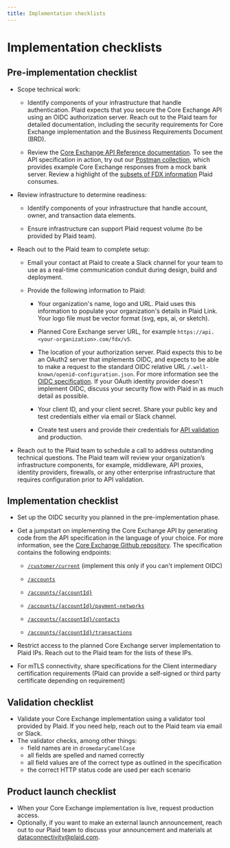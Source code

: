 ```yaml
---
title: Implementation checklists
---
```



# Implementation checklists

## Pre-implementation checklist


- Scope technical work:


  - Identify components of your infrastructure that handle authentication. Plaid expects that you secure the Core Exchange API using an OIDC authorization server.
    Reach out to the Plaid team for detailed documentation, including the security requirements for Core Exchange implementation and the Business Requirements Document (BRD).



  - Review the [Core Exchange API Reference documentation](/api-versions/50). To see the API specification in action, try out our [Postman collection](/example), which provides example Core Exchange responses from a mock bank server. Review a highlight of the [subsets of FDX information](/fdx-data-subsets) Plaid consumes. 


- Review infrastructure to determine readiness:

  - Identify components of your infrastructure that handle account, owner, and transaction data elements. 

  - Ensure infrastructure can support Plaid request volume (to be provided by Plaid team).


- Reach out to the Plaid team to complete setup:

  - Email your contact at Plaid to create a Slack channel for your team to use as a real-time communication conduit during design, build and deployment. 

  - Provide the following information to Plaid:

    - Your organization's name, logo and URL. Plaid uses this information to populate your organization's details in Plaid Link. Your logo file must be vector format (svg, eps, ai, or sketch).  

    - Planned Core Exchange server URL, for example `https://api.<your-organization>.com/fdx/v5`.

    - The location of your authorization server. Plaid expects this to be an OAuth2 server that implements OIDC, and expects to be able to make a request to the standard OIDC relative URL `/.well-known/openid-configuration.json`.
      For more information see the [OIDC specification](https://openid.net/specs/openid-connect-discovery-1_0.html).
      If your OAuth identity provider doesn't implement OIDC, discuss your security flow with Plaid in as much detail as possible.

    - Your client ID, and your client secret. Share your public key and test credentials either via email or Slack channel.

    - Create test users and provide their credentials for [API validation](/implementation-checklists#validation-checklist) and production.

- Reach out to the Plaid team to schedule a call to address outstanding technical questions. The Plaid team will review your organization’s infrastructure components, for example, 
  middleware, API proxies, identity providers, firewalls, or any other enterprise infrastructure that requires configuration prior to API validation.  


## Implementation checklist

- Set up the OIDC security you planned in the pre-implementation phase.

- Get a jumpstart on implementing the Core Exchange API by generating code from the API specification in the language of your choice. For more information, see the [Core Exchange Github repository](https://github.com/plaid/core-exchange#code-generation-from-the-api-specification).
  The specification contains the following endpoints: 

  - [`/customer/current`](/api-versions/50#tag/Personal-Information/operation/getCustomerId) (implement this only if you can't implement OIDC)

  - [`/accounts`](/api-versions/50#tag/Account-Transactions/operation/listAccounts)

  - [`/accounts/{accountId}`](api-versions/50#tag/Account-Information/operation/listAccounts)

  - [`/accounts/{accountId}/payment-networks`](/api-versions/50#tag/Payment-Networks-Information/operation/getAccountPaymentNetworks)

  - [`/accounts/{accountId}/contacts`](/api-versions/50#tag/Personal-Information/operation/getAccountContact)

  - [`/accounts/{accountId}/transactions`](/api-versions/50#tag/Account-Transactions/operation/listAccountTransactions)

- Restrict access to the planned Core Exchange server implementation to Plaid IPs. Reach out to the Plaid team for the lists of these IPs.

- For mTLS connectivity, share specifications for the Client intermediary certification requirements (Plaid can provide a self-signed or third party certificate depending on requirement) 



## Validation checklist

- Validate your Core Exchange implementation using a validator tool provided by Plaid.  If you need help, reach out to the Plaid team via email or Slack. 
- The validator checks, among other things:
  - field names are in `dromedaryCamelCase`
  - all fields are spelled and named correctly
  - all field values are of the correct type as outlined in the specification
  - the correct HTTP status code are used per each scenario  


## Product launch checklist

- When your Core Exchange implementation is live, request production access.
- Optionally, if you want to make an external launch announcement, reach out to our Plaid team to discuss your announcement and materials at [dataconnectivity@plaid.com](mailto:dataconnectivity@plaid.com).



